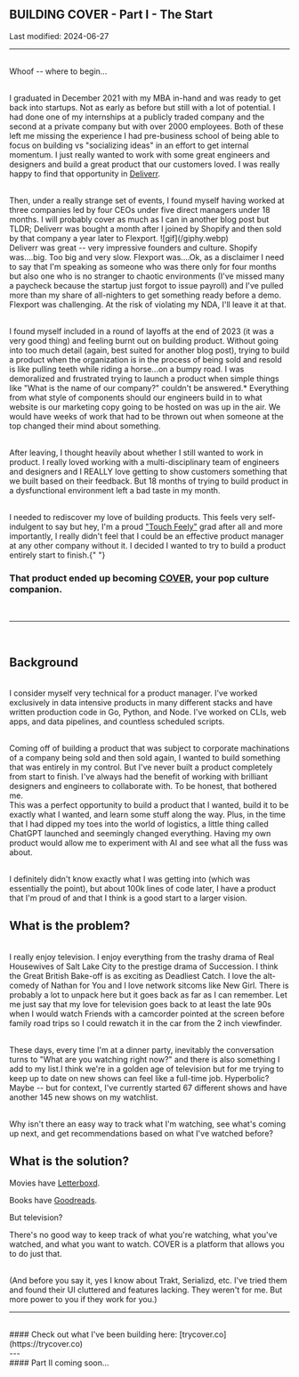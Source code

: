 ## BUILDING COVER - Part I - The Start

Last modified: 2024-06-27

---

<br />
Whoof -- where to begin...

<br />I graduated in December 2021 with my MBA in-hand and was ready to get back
into startups. Not as early as before but still with a lot of potential. I had
done one of my internships at a publicly traded company and the second at a
private company but with over 2000 employees. Both of these left me missing the
experience I had pre-business school of being able to focus on building vs
"socializing ideas" in an effort to get internal momentum. I just really wanted
to work with some great engineers and designers and build a great product that
our customers loved. I was really happy to find that opportunity in
[Deliverr](https://techcrunch.com/2021/11/22/deliverr-inventory-customers/).

<br />
Then, under a really strange set of events, I found myself having worked at three
companies led by four CEOs under five direct managers under 18 months. I will probably
cover as much as I can in another blog post but TLDR; Deliverr was bought a month
after I joined by Shopify and then sold by that company a year later to Flexport.
![gif](/giphy.webp)

<br />
Deliverr was great -- very impressive founders and culture. Shopify was....big. Too
big and very slow. Flexport was....Ok, as a disclaimer I need to say that I'm speaking
as someone who was there only for four months but also one who is no stranger to
chaotic environments (I've missed many a paycheck because the startup just forgot
to issue payroll) and I've pulled more than my share of all-nighters to get something
ready before a demo.

<br />
Flexport was challenging. At the risk of violating my NDA, I'll leave it at that.

<br />I found myself included in a round of layoffs at the end of 2023 (it was a
very good thing) and feeling burnt out on building product. Without going into
too much detail (again, best suited for another blog post), trying to build a
product when the organization is in the process of being sold and resold is like
pulling teeth while riding a horse...on a bumpy road. I was demoralized and
frustrated trying to launch a product when simple things like "What is the name
of our company?" couldn't be answered.* Everything from what style of components
should our engineers build in to what website is our marketing copy going to be
hosted on was up in the air. We would have weeks of work that had to be thrown
out when someone at the top changed their mind about something.

<br />
After leaving, I thought heavily about whether I still wanted to work in product.
I really loved working with a multi-disciplinary team of engineers and designers
and I REALLY love getting to show customers something that we built based on their
feedback. But 18 months of trying to build product in a dysfunctional environment
left a bad taste in my month.

<br />I needed to rediscover my love of building products. This feels very
self-indulgent to say but hey, I'm a proud ["Touch
Feely"](https://poetsandquants.com/2018/07/22/inside-touchy-feely-stanfords-iconic-mba-course/)
grad after all and more importantly, I really didn't feel that I could be an
effective product manager at any other company without it. I decided I wanted to
try to build a product entirely start to finish.{" "}

### That product ended up becoming [COVER](https://www.trycover.co), your pop culture companion.

<br />

---

<br />

## Background

<br />I consider myself very technical for a product manager. I've worked
exclusively in data intensive products in many different stacks and have written
production code in Go, Python, and Node. I've worked on CLIs, web apps, and data
pipelines, and countless scheduled scripts.

<br />
Coming off of building a product that was subject to corporate machinations of a
company being sold and then sold again, I wanted to build something that was entirely
in my control. But I've never built a product completely from start to finish. I've
always had the benefit of working with brilliant designers and engineers to collaborate
with. To be honest, that bothered me.

<br />
This was a perfect opportunity to build a product that I wanted, build it to be exactly
what I wanted, and learn some stuff along the way. Plus, in the time that I had dipped
my toes into the world of logistics, a little thing called ChatGPT launched and seemingly
changed everything. Having my own product would allow me to experiment with AI and
see what all the fuss was about.

<br />I definitely didn't know exactly what I was getting into (which was
essentially the point), but about 100k lines of code later, I have a product
that I'm proud of and that I think is a good start to a larger vision.

## What is the problem?

<br />I really enjoy television. I enjoy everything from the trashy drama of
Real Housewives of Salt Lake City to the prestige drama of Succession. I think
the Great British Bake-off is as exciting as Deadliest Catch. I love the
alt-comedy of Nathan for You and I love network sitcoms like New Girl. There is
probably a lot to unpack here but it goes back as far as I can remember. Let me
just say that my love for television goes back to at least the late 90s when I
would watch Friends with a camcorder pointed at the screen before family road
trips so I could rewatch it in the car from the 2 inch viewfinder.

<br /> These days, every time I'm at a dinner party, inevitably the conversation
turns to "What are you watching right now?" and there is also something I add to
my list.I think we're in a golden age of television but for me trying to keep up
to date on new shows can feel like a full-time job. Hyperbolic? Maybe -- but for
context, I've currently started 67 different shows and have another 145 new
shows on my watchlist.

<br />
Why isn't there an easy way to track what I'm watching, see what's coming up next,
and get recommendations based on what I've watched before?

## What is the solution?

Movies have [Letterboxd](https://www.letterboxd.com).

Books have [Goodreads](https://www.goodreads.com).

But television?

There's no good way to keep track of what you're watching, what you've
watched, and what you want to watch. COVER is a platform that allows you to do just
that.

<br />
(And before you say it, yes I know about Trakt, Serializd, etc. I've tried them and
found their UI cluttered and features lacking. They weren't for me. But more power
to you if they work for you.)

<br />

---

<br />
#### Check out what I've been building here: [trycover.co](https://trycover.co)
<br />
---
<br />
#### Part II coming soon...
<br />
